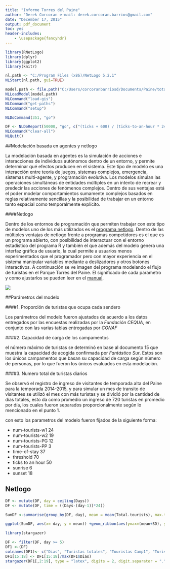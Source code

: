 ```yaml
---
title: "Informe Torres del Paine"
author: "Derek Corcoran e-mail: derek.corcoran.barrios@gmail.com" 
date: "December 17, 2015"
output: pdf_document
toc: yes
header-includes:
    - \usepackage{fancyhdr}
---
```

\addtolength{\headheight}{1.0cm}
\pagestyle{fancyplain} 
\rhead{\includegraphics[height=1.2cm]{C:/Users/corcoranbarriosd/Documents/Paine/Original-trans.png}} 
\renewcommand{\headrulewidth}{0pt}

```r
library(RNetLogo)
library(dplyr)
library(ggplot2)
library(knitr)
```

```r

nl.path <- "C:/Program Files (x86)/NetLogo 5.2.1"
NLStart(nl.path, gui=TRUE)

model.path <- file.path("C:/Users/corcoranbarriosd/Documents/Paine/total.nlogo")
NLLoadModel(model.path)
NLCommand("load-gis")
NLCommand("get-paths")
NLCommand("setup")

NLDoCommand(351, "go")

DF <- NLDoReport(50000, "go", c("(ticks + 600) / (ticks-to-an-hour * 24)","count tourists", "count tourists-on patch -19 -170", "count tourists-on patch -15 -171", "(count tourists-on patch -50 -80) + (count tourists-on patch -48 -78)", "count tourists-on patch -115 4", "(count tourists-on patch -11 -17) + (count tourists-on patch -8 -25)", "count tourists-on patch -5 39", "count tourists-on patch 22 -21", "count tourists-on patch 36 -22", "count tourists-on patch 96 57", "count tourists-on patch 73 79", "(count tourists-on patch 115 32) + (count tourists-on patch 115 33)", "count tourists-on patch 129 54","(([excess] of patch 96 57)/ ticks-to-an-hour )","((([excess] of patch 115 32)/ ticks-to-an-hour ) + (([excess] of patch 115 33)/ ticks-to-an-hour )) * 0.5", "(([excess] of patch 36 -22)/ ticks-to-an-hour )", "(([excess] of patch 22 -21)/ ticks-to-an-hour )"), as.data.frame = TRUE, df.col.names = c("Days", "Total.tourists", "Tourists1", "Tourists2", "Tourists3", "Tourists4", "Tourists6", "Tourists7", "Tourists9", "Tourists10", "Tourists11", "Tourists12", "Tourists13", "Tourists14", "Exceso-Chileno", "Exceso-torre-cn","Exceso-cuernos", "Exceso-Frances"))
NLCommand("clear-all")
NLQuit()
```

##Modelación basada en agentes y netlogo

La modelación basada en agentes es la simulación de acciones e interacciones de individuos autónomos dentro de un entorno, y permite determinar qué efectos producen en el sistema. Este tipo de modelo es una interacción entre teoría de juegos, sistemas complejos, emergencia, sistemas multi-agente, y programación evolutiva. Los modelos simulan las operaciones simultáneas de entidades múltiples en un intento de recrear y predecir las acciones de fenómenos complejos. Dentro de sus ventajas está el poder modelar comportamientos sumamente complejos basados en reglas relativamente sencillas y la posibilidad de trabajar en un entorno tanto espacial como temporalmente explícito.

####Netlogo

Dentro de los entornos de programación que permiten trabajar con este tipo de modelos uno de los más utilizados es el [programa netlogo](https://ccl.northwestern.edu/netlogo/). Dentro de las múltiples ventajas de netlogo frente a programas competidores es el que es un programa abierto, con posibilidad de interactuar con el entorno estadístico del programa R y también el que además del modelo genera una interfaz gráfica de usuario, la cual permite a usuarios menos experimentados que el programador pero con mayor experiencia en el sistema manipular variables mediante a deslizadores y otros botones interactivos.
A continuación se ve imagen del programa modelando el flujo de turistas en el Parque Torres del Paine. El significado de cada parametro y como ajustarlos se pueden leer en el [manual](https://github.com/derek-corcoran-barrios/netlogoPNTP/blob/master/Manual%20modelo%20visitantes%20PNTP.pdf).

![](C:/Users/corcoranbarriosd/Documents/Paine/10142.png)

##Parámetros del modelo

####1. Proporción de turistas que ocupa cada sendero 

Los parámetros del modelo fueron ajustados de acuerdo a los datos entregados por las encuestas realizadas por la *Fundación CEQUA*, en conjunto con las varias tablas entregadas por *CONAF*

####2. Capacidad de carga de los campamentos

el número máximo de turistas se determinó en base al documento 15 que muestra la capacidad de acogida confirmada por *Fantástico Sur*. Estos son los únicos campamentos que basan su capacidad de carga según número de personas, por lo que fueron los únicos evaluados en esta modelación.

####3. Numero total de turistas diarios

Se observó el registro de ingreso de visitantes de temporada alta del Paine para la temporada 2014-2015, y para simular un mes de transito de visitantes se utilizó el mes con más turistas y se dividió por la cantidad de días totales, esto da como promedio un ingreso de 720 turistas en promedio por día, los cuales fueron separados proporcionalmente según lo mencionado en el punto 1.

con esto los parametros del modelo fueron fijados de la siguiente forma:

* num-tourists-w1 24
* num-tourists-w2 19
* num-tourists-PG 12
* num-tourists-PP 3
* time-of-stay 37
* threshold 70
* ticks to an hour 50
* sunrise 6
* sunset 18

## Netlogo



```r

DF <- mutate(DF, day = ceiling(Days))
DF <- mutate(DF, time = ((Days-(day-1))*24))

SumDF <-summarise(group_by(DF, day), mean = mean(Total.tourists), max.tourists = max(Total.tourists), SD=(sd(Total.tourists)))

ggplot(SumDF, aes(x= day, y = mean)) +geom_ribbon(aes(ymax=(mean+SD), ymin=(mean-SD)), fill="lightblue")+ geom_point() + geom_line() + theme_bw()+ theme(axis.line = element_line(colour = "black"), panel.grid.major = element_blank(),panel.grid.minor = element_blank(), panel.border = element_blank(), panel.background = element_blank()) + geom_vline(xintercept = 5, colour="darkgrey", linetype = "longdash") + geom_abline(slope = 0, intercept = 1429, colour="darkgrey")+ labs(x="Día", y="Turistas totales en el parque (promedio)")
```

```r
library(stargazer)
```

```r
DF <- filter(DF, day >= 5)
DF1 <-(DF)
colnames(DF1)<- c("Dias", "Turistas totales", "Touristas Camp1", "Turistas Camp2", "Turistas camp3", "Turistas camp4", "Turistas camp6", "Touristas Camp7", "Turistas Camp9", "Turistas camp10", "Turistas camp11", "Turistas camp12",  "Turistas camp13", "Turistas camp14", "Exceso-Chileno", "Exceso-torre-cn", "Exceso-cuernos","Exceso-Frances","Día", "time")
DF1[15:18] <- DF1[15:18]/max(DF1$Dias)
stargazer(DF1[,2:19], type = "latex", digits = 2, digit.separator = ".", decimal.mark = ",", nobs = FALSE, median = TRUE)


```
